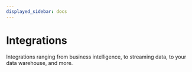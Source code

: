 ```yaml
---
displayed_sidebar: docs
---
```


# Integrations

Integrations ranging from business intelligence, to streaming data, to your data warehouse, and more.


<DocCardList />
